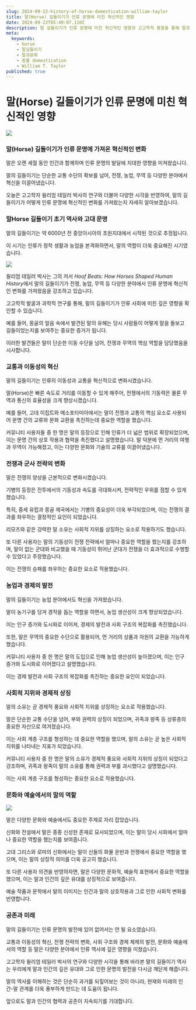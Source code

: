 ```yaml
---
slug: 2024-09-22-history-of-horse-domestication-william-taylor
title: 말(Horse) 길들이기가 인류 문명에 미친 혁신적인 영향
date: 2024-09-22T05:49:07.110Z
description: 말 길들이기가 인류 문명에 미친 혁신적인 영향과 고고학적 통찰을 통해 말과 인간의 특별한 유대를 탐구합니다. 윌리엄 테일러 박사의 연구와 다양한 시각을 만나보세요.
meta:
  keywords:
    - horse
    - 말길들이기
    - 말과문화
    - 동물 domestication
    - William T. Taylor
published: true
---
```


# 말(Horse) 길들이기가 인류 문명에 미친 혁신적인 영향

![](https://blogger.googleusercontent.com/img/a/AVvXsEixx8Sbewn8jNsXkRbnLNd6_JFN9UG0BXHdb8ef3hJLEaP9ymfF2ng_fm0y6tp0bOrCg_fVmPaiSZ28EQgBZqK08h3zrqzcl78abFdSWUrXWMzTvqInNP_iUOsSzQQYt2hKZaHSZFgD1fl_mYgCfd6bWvSwn0kFVV_oTae7tsSuxmII5Cyo91oEE_UvzP4)

### 말(Horse) 길들이기가 인류 문명에 가져온 혁신적인 변화

말은 오랜 세월 동안 인간과 함께하며 인류 문명의 발달에 지대한 영향을 미쳐왔습니다.

말의 길들이기는 단순한 교통 수단의 확보를 넘어, 전쟁, 농업, 무역 등 다양한 분야에서 혁신을 이끌어냈습니다.

오늘은 고고학자 윌리엄 테일러 박사의 연구와 더불어 다양한 시각을 반영하여, 말의 길들이기가 어떻게 인류 문명에 혁신적인 변화를 가져왔는지 자세히 알아보겠습니다.

### 말Horse 길들이기 초기 역사와 고대 문명

말의 길들이기는 약 6000년 전 중앙아시아의 초원지대에서 시작된 것으로 추정됩니다.

이 시기는 인류가 정착 생활과 농업을 본격화하면서, 말의 역할이 더욱 중요해진 시기였습니다.

![](https://blogger.googleusercontent.com/img/a/AVvXsEjwMe6tRS4pi6p-6TxhefeBctanuo4E-grjmMxQu--ILb_w-ekmZ9gUIB-SJmaQAdnTth8QagQfQHaayAyrQbs_O7TQvxBkWQVzN11AdVdjXwXPUPPWaU_Ld9WZ90dpe3CYwsbm5-ZepOc1QCptYV9fdrTgcSRYdxjyDRvltc7-CO-Cer0X7HqzB605QWs)

윌리엄 테일러 박사는 그의 저서 *Hoof Beats: How Horses Shaped Human History*에서 말의 길들이기가 전쟁, 농업, 무역 등 다양한 분야에서 인류 문명에 혁신적인 변화를 가져왔음을 강조하고 있습니다.

고고학적 발굴과 과학적 연구를 통해, 말의 길들이기가 인류 사회에 미친 깊은 영향을 확인할 수 있습니다.

예를 들어, 몽골의 얼음 속에서 발견된 말의 유해는 당시 사람들이 어떻게 말을 돌보고 길들이었는지를 보여주는 중요한 증거가 됩니다.

이러한 발견들은 말이 단순한 이동 수단을 넘어, 전쟁과 무역의 핵심 역할을 담당했음을 시사합니다.

### 교통과 이동성의 혁신

말의 길들이기는 인류의 이동성과 교통을 혁신적으로 변화시켰습니다.

말(Horse)은 빠른 속도로 거리를 이동할 수 있게 해주어, 전쟁에서의 기동력은 물론 무역과 통신의 효율성을 크게 향상시켰습니다.

예를 들어, 고대 이집트와 메소포타미아에서는 말이 전쟁과 교통의 핵심 요소로 사용되어 문명 간의 교류와 문화 교환을 촉진하는데 중요한 역할을 했습니다.

커뮤니티 사용자들 중 한 명은 말의 등장으로 인해 인류가 더 넓은 범위로 확장되었으며, 이는 문명 간의 상호 작용과 협력을 촉진했다고 설명했습니다. 말 덕분에 먼 거리의 여행과 무역이 가능해졌고, 이는 다양한 문화와 기술의 교류를 이끌어냈습니다.

### 전쟁과 군사 전략의 변화

말은 전쟁의 양상을 근본적으로 변화시켰습니다.

기병의 등장은 전투에서의 기동성과 속도를 극대화시켜, 전략적인 우위를 점할 수 있게 했습니다.

특히, 중세 유럽과 몽골 제국에서는 기병의 중요성이 더욱 부각되었으며, 이는 전쟁의 결과를 좌우하는 결정적인 요인이 되었습니다.

리모즈와 같은 강력한 말 소유는 사회적 지위를 상징하는 요소로 작용하기도 했습니다.

또 다른 사용자는 말의 기동성이 전쟁 전략에서 얼마나 중요한 역할을 했는지를 강조하며, 말이 없는 군대와 비교했을 때 기동성이 뛰어난 군대가 전쟁을 더 효과적으로 수행할 수 있었다고 주장했습니다.

이는 전쟁의 승패를 좌우하는 중요한 요소로 작용했습니다.

### 농업과 경제의 발전

말의 길들이기는 농업 분야에서도 혁신을 가져왔습니다.

말이 농기구를 당겨 경작을 돕는 역할을 하면서, 농업 생산성이 크게 향상되었습니다.

이는 인구 증가와 도시화로 이어져, 경제의 발전과 사회 구조의 복잡화를 촉진했습니다.

또한, 말은 무역의 중요한 수단으로 활용되어, 먼 거리의 상품과 자원의 교환을 가능하게 했습니다.

커뮤니티 사용자 중 한 명은 말의 도입으로 인해 농업 생산성이 높아졌으며, 이는 인구 증가와 도시화로 이어졌다고 설명했습니다.

이는 경제 발전과 사회 구조의 복잡화를 촉진하는 중요한 요인이 되었습니다.

### 사회적 지위와 경제적 상징

말의 소유는 곧 경제적 풍요와 사회적 지위를 상징하는 요소로 작용했습니다.

말은 단순한 교통 수단을 넘어, 부와 권력의 상징이 되었으며, 귀족과 왕족 등 상류층의 중요한 자산으로 여겨졌습니다.

이는 사회 계층 구조를 형성하는 데 중요한 역할을 했으며, 말의 소유는 곧 높은 사회적 지위를 나타내는 지표가 되었습니다.

커뮤니티 사용자 중 한 명은 말의 소유가 경제적 풍요와 사회적 지위의 상징이 되었다고 강조하며, 귀족과 왕족이 말의 소유를 통해 권력과 부를 과시했다고 설명했습니다.

이는 사회 계층 구조를 형성하는 중요한 요소로 작용했습니다.

### 문화와 예술에서의 말의 역할

![](https://blogger.googleusercontent.com/img/a/AVvXsEgLJpz53f_FZ_m_vKQv6ToycjSJ4Rr3uULKpYjAiV-MtWYkpsgLtPVDvWxoPfo8Eaajp7bG5fYLqmG65RvryVA3CzBN8ju_aTa8qa8KbbA0W_UryJ5gZLEY1pJaLUAG9LFAvf2Fo9CgdNOfcr3CYHyRO9NNJDUsdDZJn-lEIBtRfKmIkKDhr-BLnHsp-is)

말은 다양한 문화와 예술에서도 중요한 주제로 자리 잡았습니다.

신화와 전설에서 말은 종종 신성한 존재로 묘사되었으며, 이는 말이 당시 사회에서 얼마나 중요한 역할을 했는지를 보여줍니다.

고대 그리스와 로마의 신화에서는 말이 신들의 화물 운반과 전쟁에서 중요한 역할을 했으며, 이는 말의 상징적 의미를 더욱 공고히 했습니다.

또 다른 사용자 의견을 반영하자면, 말은 다양한 문화적, 예술적 표현에서 중요한 역할을 했으며, 이는 말과 인간의 깊은 유대를 상징적으로 보여줍니다.

예술 작품과 문학에서 말의 이미지는 인간과 말의 상호작용과 그로 인한 사회적 변화를 반영합니다.

### 공존과 미래

말의 길들이기는 인류 문명의 발전에 있어 없어서는 안 될 요소였습니다.

교통과 이동성의 혁신, 전쟁 전략의 변화, 사회 구조와 경제 체제의 발전, 문화와 예술에서의 역할 등 말은 다양한 분야에서 인류 역사에 깊은 영향을 미쳤습니다.

고고학자 윌리엄 테일러 박사의 연구와 다양한 시각을 통해 바라본 말의 길들이기 역사는 우리에게 말과 인간의 깊은 유대와 그로 인한 문명의 발전을 다시금 깨닫게 해줍니다.
    
말의 역사를 이해하는 것은 단순히 과거를 되짚어보는 것이 아니라, 현재와 미래의 인간-말 관계를 더욱 풍부하게 만드는 데 도움이 됩니다.

앞으로도 말과 인간의 협력과 공존이 지속되기를 기대합니다.

